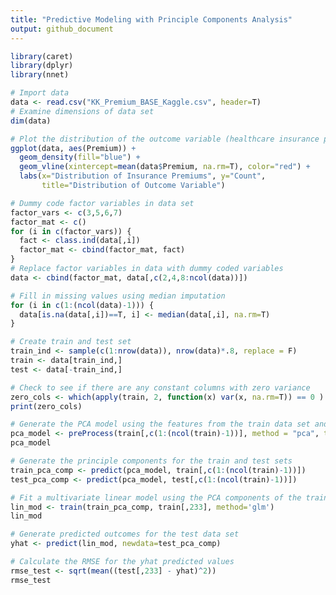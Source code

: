 ---
title: "Predictive Modeling with Principle Components Analysis"
output: github_document
---

```{r setup, include=FALSE}

library(caret)
library(dplyr)
library(nnet)

```

```{r}
# Import data
data <- read.csv("KK_Premium_BASE_Kaggle.csv", header=T)
# Examine dimensions of data set
dim(data)

```

```{r}
# Plot the distribution of the outcome variable (healthcare insurance premiums)
ggplot(data, aes(Premium)) +    
  geom_density(fill="blue") +   
  geom_vline(xintercept=mean(data$Premium, na.rm=T), color="red") +   
  labs(x="Distribution of Insurance Premiums", y="Count",         
       title="Distribution of Outcome Variable")

```


```{r}
# Dummy code factor variables in data set
factor_vars <- c(3,5,6,7)
factor_mat <- c()
for (i in c(factor_vars)) {
  fact <- class.ind(data[,i])
  factor_mat <- cbind(factor_mat, fact)
}
# Replace factor variables in data with dummy coded variables
data <- cbind(factor_mat, data[,c(2,4,8:ncol(data))])

# Fill in missing values using median imputation
for (i in c(1:(ncol(data)-1))) {
  data[is.na(data[,i])==T, i] <- median(data[,i], na.rm=T)
}

# Create train and test set
train_ind <- sample(c(1:nrow(data)), nrow(data)*.8, replace = F)
train <- data[train_ind,]
test <- data[-train_ind,]

```


```{r}

# Check to see if there are any constant columns with zero variance
zero_cols <- which(apply(train, 2, function(x) var(x, na.rm=T)) == 0 )
print(zero_cols)

```


```{r}
# Generate the PCA model using the features from the train data set and a variance threshold of 99%
pca_model <- preProcess(train[,c(1:(ncol(train)-1))], method = "pca", thresh = .99)
pca_model

```


```{r}
# Generate the principle components for the train and test sets
train_pca_comp <- predict(pca_model, train[,c(1:(ncol(train)-1))])
test_pca_comp <- predict(pca_model, test[,c(1:(ncol(train)-1))])

# Fit a multivariate linear model using the PCA components of the train data set
lin_mod <- train(train_pca_comp, train[,233], method='glm')
lin_mod

```


```{r}

# Generate predicted outcomes for the test data set
yhat <- predict(lin_mod, newdata=test_pca_comp)

# Calculate the RMSE for the yhat predicted values
rmse_test <- sqrt(mean((test[,233] - yhat)^2))
rmse_test

```
